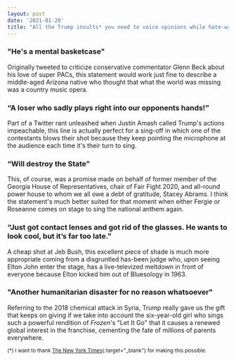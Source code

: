 ```yaml
---
layout: post
date: '2021-01-20'
title: "All the Trump insults* you need to voice opinions while hate-watching 'America's Got Talent'"
---  
```

### "He's a mental basketcase"
Originally tweeted to criticize conservative commentator Glenn Beck about his love of super PACs, this statement would work just fine to describe a middle-aged Arizona native who thought that what the world was missing was a country music opera.
 
### “A loser who sadly plays right into our opponents hands!” 
Part of a Twitter rant unleashed when Justin Amash called Trump's actions impeachable, this line is actually perfect for a sing-off in which one of the contestants blows their shot because they keep pointing the microphone at the audience each time it's their turn to sing.

### “Will destroy the State”
This, of course, was a promise made on behalf of former member of the Georgia House of Representatives, chair of Fair Fight 2020, and all-round power house to whom we all owe a debt of gratitude, Stacey Abrams. I think the statement's much better suited for that moment when either Fergie or Roseanne comes on stage to sing the national anthem again.

### “Just got contact lenses and got rid of the glasses. He wants to look cool, but it’s far too late.”
A cheap shot at Jeb Bush, this excellent piece of shade is much more appropriate coming from a disgruntled has-been judge who, upon seeing Elton John enter the stage, has a live-televized meltdown in front of everyone because Elton kicked him out of Bluesology in 1963.
 
### "Another humanitarian disaster for no reason whatsoever"
Referring to the 2018 chemical attack in Syria, Trump really gave us the gift that keeps on giving if we take into account the six-year-old girl who sings such a powerful rendition of _Frozen_'s "Let It Go" that it causes a renewed global interest in the franchise, cementing the fate of millions of parents everywhere.

<small>(*) I want to thank [The New York Times](https://www.nytimes.com/interactive/2021/01/19/upshot/trump-complete-insult-list.html?action=click&module=Spotlight&pgtype=Homepage#){:target="_blank"} for making this possible.</small>